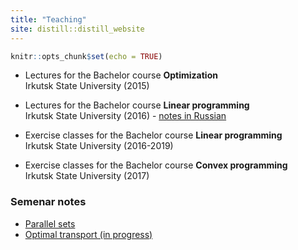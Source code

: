 ```yaml
---
title: "Teaching"
site: distill::distill_website
---
```


```r
knitr::opts_chunk$set(echo = TRUE)
```

- Lectures for the Bachelor course **Optimization**\
Irkutsk State University (2015)

- Lectures for the Bachelor course **Linear programming**\
Irkutsk State University (2016) - [notes in Russian](./files/mos.pdf)

- Exercise classes for the Bachelor course **Linear programming**\
Irkutsk State University (2016-2019)

- Exercise classes for the Bachelor course **Convex programming**\
Irkutsk State University (2017)

### Semenar notes
- [Parallel sets](./files/parallel.pdf)
- [Optimal transport (in progress)](./files/wasserestein_short.pdf)